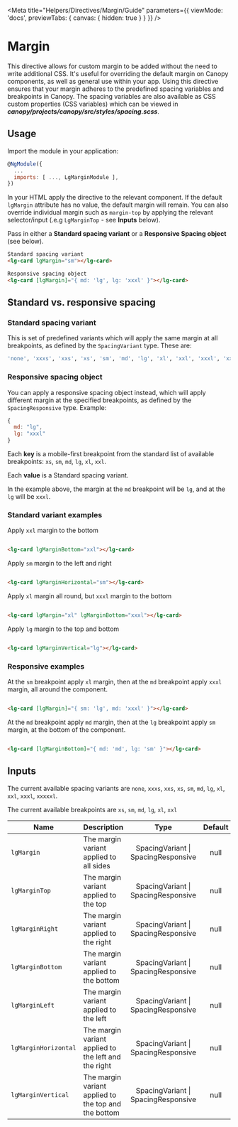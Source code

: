 
<Meta title="Helpers/Directives/Margin/Guide" parameters={{ viewMode: 'docs', previewTabs: { canvas: { hidden: true } } }} />

# Margin

This directive allows for custom margin to be added without the need to write additional CSS. It's useful for overriding the default margin on Canopy components, as well as general use within your app. Using this directive ensures that your margin adheres to the predefined spacing variables and breakpoints in Canopy. The spacing variables are also available as CSS custom properties (CSS variables) which can be viewed in _**canopy/projects/canopy/src/styles/spacing.scss**_.

## Usage

Import the module in your application:

~~~js
@NgModule({
  ...
  imports: [ ..., LgMarginModule ],
})
~~~

In your HTML apply the directive to the relevant component. If the default ``lgMargin`` attribute has no value, the default margin will remain. You can also override individual margin such as ``margin-top`` by applying the relevant selector/input (.e.g ``LgMarginTop`` - see **Inputs** below).

Pass in either a **Standard spacing variant** or a **Responsive Spacing object** (see below).

~~~html
Standard spacing variant
<lg-card lgMargin="sm"></lg-card>

Responsive spacing object
<lg-card [lgMargin]="{ md: 'lg', lg: 'xxxl' }"></lg-card>
~~~

## Standard vs. responsive spacing

### Standard spacing variant

This is set of predefined variants which will apply the same margin at all breakpoints, as defined by the ``SpacingVariant`` type. These are:

~~~bash
'none', 'xxxs', 'xxs', 'xs', 'sm', 'md', 'lg', 'xl', 'xxl', 'xxxl', 'xxxxxl'
~~~

### Responsive spacing object

You can apply a responsive spacing object instead, which will apply different margin at the specified breakpoints, as defined by the ``SpacingResponsive`` type. Example:

~~~js
{
  md: "lg",
  lg: "xxxl"
}
~~~

Each **key** is a mobile-first breakpoint from the standard list of available breakpoints: ``xs``, ``sm``, ``md``, ``lg``, ``xl``, ``xxl``.

Each **value** is a Standard spacing variant.

In the example above, the margin at the ``md`` breakpoint will be ``lg``, and at the ``lg`` will be ``xxxl``.


### Standard variant examples

Apply ``xxl`` margin to the bottom

~~~html

<lg-card lgMarginBottom="xxl"></lg-card>

~~~

Apply ``sm`` margin to the left and right

~~~html

<lg-card lgMarginHorizontal="sm"></lg-card>

~~~

Apply ``xl`` margin all round, but ``xxxl`` margin to the bottom

~~~html

<lg-card lgMargin="xl" lgMarginBottom="xxxl"></lg-card>

~~~

Apply ``lg`` margin to the top and bottom

~~~html

<lg-card lgMarginVertical="lg"></lg-card>

~~~

### Responsive examples


At the ``sm`` breakpoint apply ``xl`` margin, then at the ``md`` breakpoint apply ``xxxl`` margin, all around the component.

~~~html

<lg-card [lgMargin]="{ sm: 'lg', md: 'xxxl' }"></lg-card>

~~~

At the ``md`` breakpoint apply ``md`` margin, then at the ``lg`` breakpoint apply ``sm`` margin, at the bottom of the component.

~~~html

<lg-card [lgMarginBottom]="{ md: 'md', lg: 'sm' }"></lg-card>

~~~

## Inputs

The current available spacing variants are ``none``, ``xxxs``, ``xxs``, ``xs``, ``sm``, ``md``, ``lg``, ``xl``, ``xxl``, ``xxxl``, ``xxxxxl``.

The current available breakpoints are ``xs``, ``sm``, ``md``, ``lg``, ``xl``, ``xxl``

| Name | Description | Type | Default | Required |
|------|-------------|:----:|:-----:|:-----:|
| ``lgMargin`` | The margin variant applied to all sides | SpacingVariant \| SpacingResponsive | null | No |
| ``lgMarginTop`` | The margin variant applied to the top | SpacingVariant \| SpacingResponsive | null | No |
| ``lgMarginRight`` | The margin variant applied to the right | SpacingVariant \| SpacingResponsive | null | No |
| ``lgMarginBottom`` | The margin variant applied to the bottom | SpacingVariant \| SpacingResponsive | null | No |
| ``lgMarginLeft`` | The margin variant applied to the left | SpacingVariant \| SpacingResponsive | null | No |
| ``lgMarginHorizontal`` | The margin variant applied to the left and the right | SpacingVariant \| SpacingResponsive | null | No |
| ``lgMarginVertical`` | The margin variant applied to the top and the bottom | SpacingVariant \| SpacingResponsive | null | No |

<Feedback />
